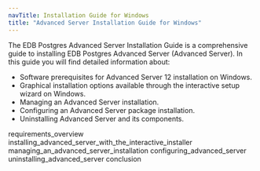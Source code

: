 ```yaml
---
navTitle: Installation Guide for Windows
title: "Advanced Server Installation Guide for Windows"
---
```




The EDB Postgres Advanced Server Installation Guide is a comprehensive guide to installing EDB Postgres Advanced Server (Advanced Server). In this guide you will find detailed information about:

-   Software prerequisites for Advanced Server 12 installation on Windows.
-   Graphical installation options available through the interactive setup wizard on Windows.
-   Managing an Advanced Server installation.
-   Configuring an Advanced Server package installation.
-   Uninstalling Advanced Server and its components.

<div class="toctree" maxdepth="3">

requirements\_overview installing\_advanced\_server\_with\_the\_interactive\_installer managing\_an\_advanced\_server\_installation configuring\_advanced\_server uninstalling\_advanced\_server conclusion

</div>
